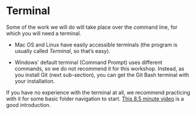 # Terminal

Some of the work we will do will take place over the command line, for which you will need a terminal.

-   Mac OS and Linux have easily accessible terminals (the program is usually called _Terminal_, so that's easy).

-   Windows' default terminal (Command Prompt) uses different commands, so we do not recommend it for this workshop. Instead, as you install Git (next sub-section), you can get the Git Bash terminal with your installation.

If you have no experience with the terminal at all, we recommend practicing with it for some basic folder navigation to start. [This 8.5 minute video](https://www.youtube.com/watch?v=j6vKLJxAKfw) is a good introduction.